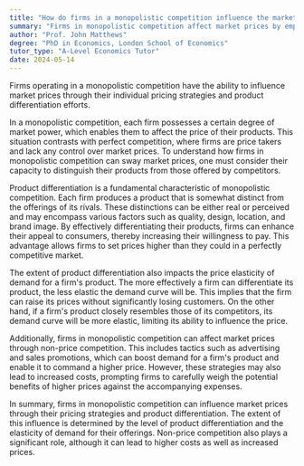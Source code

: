 ```yaml
---
title: "How do firms in a monopolistic competition influence the market price?"
summary: "Firms in monopolistic competition affect market prices by employing unique pricing strategies and differentiating their products, allowing them to exert influence despite the presence of many competitors."
author: "Prof. John Matthews"
degree: "PhD in Economics, London School of Economics"
tutor_type: "A-Level Economics Tutor"
date: 2024-05-14
---
```


Firms operating in a monopolistic competition have the ability to influence market prices through their individual pricing strategies and product differentiation efforts.

In a monopolistic competition, each firm possesses a certain degree of market power, which enables them to affect the price of their products. This situation contrasts with perfect competition, where firms are price takers and lack any control over market prices. To understand how firms in monopolistic competition can sway market prices, one must consider their capacity to distinguish their products from those offered by competitors.

Product differentiation is a fundamental characteristic of monopolistic competition. Each firm produces a product that is somewhat distinct from the offerings of its rivals. These distinctions can be either real or perceived and may encompass various factors such as quality, design, location, and brand image. By effectively differentiating their products, firms can enhance their appeal to consumers, thereby increasing their willingness to pay. This advantage allows firms to set prices higher than they could in a perfectly competitive market.

The extent of product differentiation also impacts the price elasticity of demand for a firm's product. The more effectively a firm can differentiate its product, the less elastic the demand curve will be. This implies that the firm can raise its prices without significantly losing customers. On the other hand, if a firm's product closely resembles those of its competitors, its demand curve will be more elastic, limiting its ability to influence the price.

Additionally, firms in monopolistic competition can affect market prices through non-price competition. This includes tactics such as advertising and sales promotions, which can boost demand for a firm's product and enable it to command a higher price. However, these strategies may also lead to increased costs, prompting firms to carefully weigh the potential benefits of higher prices against the accompanying expenses.

In summary, firms in monopolistic competition can influence market prices through their pricing strategies and product differentiation. The extent of this influence is determined by the level of product differentiation and the elasticity of demand for their offerings. Non-price competition also plays a significant role, although it can lead to higher costs as well as increased prices.
    